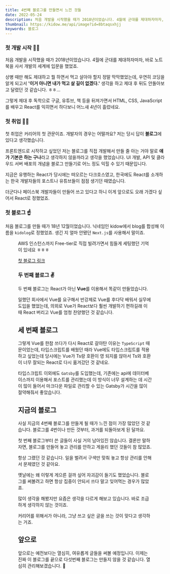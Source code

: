 ```yaml
---
title: 4번째 블로그를 만들면서 느낀 것들
date: 2022-05-24
description: 처음 개발을 시작했을 때가 2018년이었습니다. 4월에 군대를 제대하자마자, 바로 노트북을 사서 개발의 세계에 입문을 했었죠.
thumbnail: https://kidow.me/api/image?id=8btaqsxhjj
keywords: 블로그
---
```



<Frontmatter />
<ShareButtons />
<BackTop />

### 첫 개발 시작 👨‍💻

처음 개발을 시작했을 때가 2018년이었습니다. 4월에 군대를 제대하자마자, 바로 노트북을 사서 개발의 세계에 입문을 했었죠.

상병 때만 해도 제대하고 뭘 하면서 먹고 살아야 할지 정말 막막했었는데, 우연히 코딩을 알게 되고서 **'이거 아니면 내가 먹고 살 길이 없겠다.'** 생각을 하고 제대 후 뒤도 안돌아보고 달렸던 것 같습니다. ㅎㅎ...

그렇게 제대 후 독학으로 구글, 유튜브, 책 등을 뒤져가면서 HTML, CSS, JavaScript를 배우고 React를 익히면서 하다보니 어느새 4년이 흘렀네요.

### 첫 취업 👨‍🔧

첫 취업은 커리어의 첫 관문이죠. 개발자의 경우는 어떨까요? 저는 당시 답이 **블로그**에 있다고 생각했습니다.

프론트엔드로 시작하고 싶었던 저는 블로그를 직접 개발해서 만들 줄 아는 거야 말로 **얘가 기본은 하는 구나**라고 생각하지 않을까라고 생각을 했었습니다. UI 개발, API 및 클라우드 서버 배포의 개념을 블로그 만들기로 어느 정도 익힐 수 있기 때문입니다.

지금은 유행하는 React가 당시에는 떠오르는 다크호스였고, 한국에도 React를 소개하는 한국 개발자들의 포스트나 유튜브들이 점점 생기던 때였습니다.

더군다나 페이스북 개발자들이 만들어 쓰고 있다고 하니 이게 앞으로도 오래 가겠다 싶어서 React로 정했었죠.

### 첫 블로그 ☝️

처음 블로그를 만들 때가 18년 12월이었습니다. 닉네임인 kidow에서 blog를 합성해 이름을 `kidolog`로 정했었죠. 생긴 지 얼마 안됐던 `Next.js`를 사용해서 말이죠.

<Figure caption="첫 블로그 만들던 시절" image="/contents/1/next_kidolog.png" />

AWS 인스턴스까지 Free-tier로 직접 빌려가면서 힘들게 세팅했던 기억이 있네요 ㅎㅎㅎ

[첫 블로그 링크](https://github.com/kidow/next-kidolog)

### 두 번째 블로그 ✌️

두 번째 블로그는 React가 아닌 **Vue**를 이용해서 똑같이 만들었습니다.

일했던 회사에서 Vue를 요구해서 반강제로 Vue를 후다닥 배워서 실무에 도입을 했었는데, 의외로 Vue가 React보다 훨씬 개발하기 편하길래 이 때 React 버리고 Vue를 엄청 찬양했던 것 같습니다.

## 세 번째 블로그

그렇게 Vue를 한참 쓰다가 다시 React로 갈아탄 이유는 `TypeScript` 때문이었는데, 타입스크립트를 배웠던 때라 Vue에도 타입스크립트를 적용하고 싶었는데 당시에는 Vue가 Ts랑 호환이 영 되지를 않아서 Ts와 호환이 너무 잘되는 React로 다시 옮겨갔던 것 같네요.

타입스크립트 이외에도 `Gatsby`를 도입했는데, 기존에는 api에 데이터베이스까지 이용해서 포스트를 관리했는데 이 방식이 너무 설계하는 데 시간이 많이 들어서 마크다운 파일로 관리할 수 있는 Gatsby가 시간을 많이 절약해줘서 좋았습니다.

## 지금의 블로그

사실 지금의 4번째 블로그를 만들게 될 때가 느낀 점이 가장 많았던 것 같습니다. 블로그를 4번이나 만든 것부터, 과거를 되돌아보게 된 달까요.

첫 번째 블로그부터 쓴 글들이 사실 거의 남아있진 않습니다. 결론만 말하자면, 블로그를 만들어 놓고 관리를 안하고 게을리 했던 것들이 참 많았죠.

항상 그랬던 것 같습니다. 일을 벌려서 구색만 맞춰 놓고 항상 관리를 안해서 문제였던 것 같아요.

옛날에는 왜 이렇게 게으른 걸까 싶어 자괴감이 들기도 했었습니다. 블로그를 써볼려고 하면 항상 집중이 안되서 쓰다 말고 잊어먹는 경우가 많았죠.

많이 생각을 해봤지만 요즘은 생각을 다르게 해보고 있습니다. 바로 조급하게 생각하지 않는 것이죠.

커리어를 위해서가 아니라, 그냥 쓰고 싶은 글을 쓰는 것이 맞다고 생각하는 거죠.

## 앞으로

앞으로는 예전보다는 열심히, 여유롭게 글들을 써볼 예정입니다. 이제는 진짜 이 블로그를 끝으로 다섯번째 블로그는 만들지 않을 것 같습니다. 열심히 관리해보겠습니다. 🤛

<Comment />
